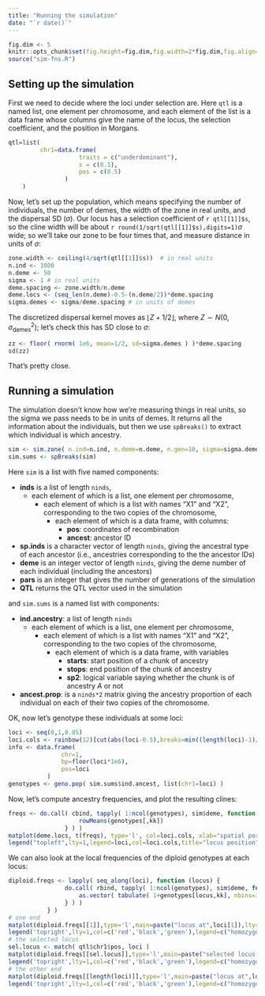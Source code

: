 ```yaml
---
title: "Running the simulation"
date: "`r date()`"
---
```


```r
fig.dim <- 5
knitr::opts_chunk$set(fig.height=fig.dim,fig.width=2*fig.dim,fig.align='center')
source("sim-fns.R")
```

Setting up the simulation
-------------------------

First we need to decide where the loci under selection are.
Here `qtl` is a named list, one element per chromosome,
and each element of the list is a data frame
whose columns give the name of the locus,
the selection coefficient,
and the position in Morgans.

```r
qtl=list(
         chr1=data.frame(
                    traits = c("underdominant"),
                    s = c(0.1),
                    pos = c(0.5)
                )
    )
```

Now, let's set up the population,
which means specifying the number of individuals,
the number of demes,
the width of the zone in real units,
and the dispersal SD ($\sigma$).
Our locus has a selection coefficient of `r qtl[[1]]$s`,
so the cline width will be about `r round(1/sqrt(qtl[[1]]$s),digits=1)`$\sigma$ wide;
so we'll take our zone to be four times that,
and measure distance in units of $\sigma$:
```r
zone.width <- ceiling(4/sqrt(qtl[[1]]$s))  # in real units
n.ind <- 1000
n.deme <- 50
sigma <- 1 # in real units
deme.spacing <- zone.width/n.deme
deme.locs <- (seq_len(n.deme)-0.5-(n.deme/2))*deme.spacing
sigma.demes <- sigma/deme.spacing # in units of demes
```
The discretized dispersal kernel moves as $\lfloor Z+1/2 \rfloor$,
where $Z \sim N(0,\sigma_\text{demes}^2)$;
let's check this has SD close to $\sigma$:
```r
zz <- floor( rnorm( 1e6, mean=1/2, sd=sigma.demes ) )*deme.spacing
sd(zz)
```
That's pretty close.



Running a simulation
--------------------

The simulation doesn't know how we're measuring things in real units,
so the sigma we pass needs to be in units of demes.
It returns all the information about the individuals,
but then we use `spBreaks()` to extract which individual is which ancestry.
```r
sim <- sim.zone( n.ind=n.ind, n.deme=n.deme, n.gen=10, sigma=sigma.demes, quiet=TRUE )
sim.sums <- spBreaks(sim)
```

Here `sim` is a list with five named components:

- **inds** is a list of length `ninds`, 
    - each element of which is a list, one element per chromosome,
        - each element of which is a list with names "X1" and "X2", corresponding to the two copies of the chromosome,
            - each element of which is a data frame, with columns:
                - **pos**: coordinates of recombination
                - **ancest**: ancestor ID
- **sp.inds** is a character vector of length `ninds`, giving the ancestral type of each ancestor (i.e., ancestries corresponding to the the ancestor IDs)
- **deme** is an integer vector of length `ninds`, giving the deme number of each individual (including the ancestors)
- **pars** is an integer that gives the number of generations of the simulation
- **QTL** returns the QTL vector used in the simulation

and `sim.sums` is a named list with components:

- **ind.ancestry**: a list of length `ninds`
    - each element of which is a list, one element per chromosome,
        - each element of which is a list with names "X1" and "X2", corresponding to the two copies of the chromosome,
            - each element of which is a data frame, with variables
                - **starts**: start position of a chunk of ancestry
                - **stops**: end position of the chunk of ancestry
                - **sp2**: logical variable saying whether the chunk is of ancestry $A$ or not
- **ancest.prop**: is a `ninds*2` matrix giving the ancestry proportion of each individual on each of their two copies of the chromosome.
		

OK, now let's genotype these individuals at some loci:
```r
loci <- seq(0,1,0.05)
loci.cols <- rainbow(12)[cut(abs(loci-0.5),breaks=min((length(loci)-1)/2,8))]
info <- data.frame(
               chr=1,
               bp=floor(loci*1e6),
               pos=loci
           )
genotypes <- geno.pop( sim.sums$ind.ancest, list(chr1=loci) )
```

Now, let's
compute ancestry frequencies,
and plot the resulting clines:
```r
freqs <- do.call( cbind, tapply( 1:ncol(genotypes), sim$deme, function (kk) {
                    rowMeans(genotypes[,kk])
                } ) )
matplot(deme.locs, t(freqs), type='l', col=loci.cols, xlab="spatial position", ylab="ancestry frequency")
legend("topleft",lty=1,legend=loci,col=loci.cols,title="locus position")
```

We can also look at the local frequencies of the diploid genotypes at each locus:
```r
diploid.freqs <- lapply( seq_along(loci), function (locus) {
                do.call( rbind, tapply( 1:ncol(genotypes), sim$deme, function (kk) {
                    as.vector( tabulate( 1+genotypes[locus,kk], nbins=3 ) )
                } ) )
           } )
# one end
matplot(diploid.freqs[[1]],type='l',main=paste("locus at",loci[1]),lty=1,col=c('red','black','green'))
legend('topright',lty=1,col=c('red','black','green'),legend=c("homozygote","heterozygote","homozygote"))
# the selected locus
sel.locus <- match( qtl$chr1$pos, loci )
matplot(diploid.freqs[[sel.locus]],type='l',main=paste("selected locus at",loci[sel.locus]),lty=1,col=c('red','black','green'))
legend('topright',lty=1,col=c('red','black','green'),legend=c("homozygote","heterozygote","homozygote"))
# the other end
matplot(diploid.freqs[[length(loci)]],type='l',main=paste("locus at",loci[length(loci)]),lty=1,col=c('red','black','green'))
legend('topright',lty=1,col=c('red','black','green'),legend=c("homozygote","heterozygote","homozygote"))
```
